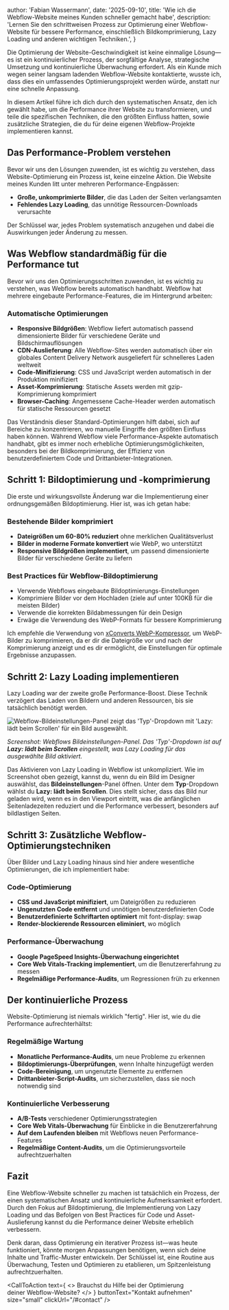 
  author: 'Fabian Wassermann',
  date: '2025-09-10',
  title: 'Wie ich die Webflow-Website meines Kunden schneller gemacht habe',
  description:
    'Lernen Sie den schrittweisen Prozess zur Optimierung einer Webflow-Website für bessere Performance, einschließlich Bildkomprimierung, Lazy Loading und anderen wichtigen Techniken.',
}


Die Optimierung der Website-Geschwindigkeit ist keine einmalige Lösung—es ist ein kontinuierlicher Prozess, der sorgfältige Analyse, strategische Umsetzung und kontinuierliche Überwachung erfordert. Als ein Kunde mich wegen seiner langsam ladenden Webflow-Website kontaktierte, wusste ich, dass dies ein umfassendes Optimierungsprojekt werden würde, anstatt nur eine schnelle Anpassung.

In diesem Artikel führe ich dich durch den systematischen Ansatz, den ich gewählt habe, um die Performance ihrer Website zu transformieren, und teile die spezifischen Techniken, die den größten Einfluss hatten, sowie zusätzliche Strategien, die du für deine eigenen Webflow-Projekte implementieren kannst.

## Das Performance-Problem verstehen

Bevor wir uns den Lösungen zuwenden, ist es wichtig zu verstehen, dass Website-Optimierung ein Prozess ist, keine einzelne Aktion. Die Website meines Kunden litt unter mehreren Performance-Engpässen:

- **Große, unkomprimierte Bilder**, die das Laden der Seiten verlangsamten
- **Fehlendes Lazy Loading**, das unnötige Ressourcen-Downloads verursachte

Der Schlüssel war, jedes Problem systematisch anzugehen und dabei die Auswirkungen jeder Änderung zu messen.

## Was Webflow standardmäßig für die Performance tut

Bevor wir uns den Optimierungsschritten zuwenden, ist es wichtig zu verstehen, was Webflow bereits automatisch handhabt. Webflow hat mehrere eingebaute Performance-Features, die im Hintergrund arbeiten:

### Automatische Optimierungen
- **Responsive Bildgrößen**: Webflow liefert automatisch passend dimensionierte Bilder für verschiedene Geräte und Bildschirmauflösungen
- **CDN-Auslieferung**: Alle Webflow-Sites werden automatisch über ein globales Content Delivery Network ausgeliefert für schnelleres Laden weltweit
- **Code-Minifizierung**: CSS und JavaScript werden automatisch in der Produktion minifiziert
- **Asset-Komprimierung**: Statische Assets werden mit gzip-Komprimierung komprimiert
- **Browser-Caching**: Angemessene Cache-Header werden automatisch für statische Ressourcen gesetzt

Das Verständnis dieser Standard-Optimierungen hilft dabei, sich auf Bereiche zu konzentrieren, wo manuelle Eingriffe den größten Einfluss haben können. Während Webflow viele Performance-Aspekte automatisch handhabt, gibt es immer noch erhebliche Optimierungsmöglichkeiten, besonders bei der Bildkomprimierung, der Effizienz von benutzerdefiniertem Code und Drittanbieter-Integrationen.

## Schritt 1: Bildoptimierung und -komprimierung

Die erste und wirkungsvollste Änderung war die Implementierung einer ordnungsgemäßen Bildoptimierung. Hier ist, was ich getan habe:

### Bestehende Bilder komprimiert
- **Dateigrößen um 60-80% reduziert** ohne merklichen Qualitätsverlust
- **Bilder in moderne Formate konvertiert** wie WebP, wo unterstützt
- **Responsive Bildgrößen implementiert**, um passend dimensionierte Bilder für verschiedene Geräte zu liefern

### Best Practices für Webflow-Bildoptimierung
- Verwende Webflows eingebaute Bildoptimierungs-Einstellungen
- Komprimiere Bilder vor dem Hochladen (ziele auf unter 100KB für die meisten Bilder)
- Verwende die korrekten Bildabmessungen für dein Design
- Erwäge die Verwendung des WebP-Formats für bessere Komprimierung

Ich empfehle die Verwendung von [xConverts WebP-Kompressor](https://www.xconvert.com/compress-webp), um WebP-Bilder zu komprimieren, da er dir die Dateigröße vor und nach der Komprimierung anzeigt und es dir ermöglicht, die Einstellungen für optimale Ergebnisse anzupassen.

## Schritt 2: Lazy Loading implementieren

Lazy Loading war der zweite große Performance-Boost. Diese Technik verzögert das Laden von Bildern und anderen Ressourcen, bis sie tatsächlich benötigt werden.

<Image
  src={lazyLoadingWebflow}
  alt="Webflow-Bildeinstellungen-Panel zeigt das 'Typ'-Dropdown mit 'Lazy: lädt beim Scrollen' für ein Bild ausgewählt."
  width={280}
  height={512}
/>

*Screenshot: Webflows Bildeinstellungen-Panel. Das 'Typ'-Dropdown ist auf **Lazy: lädt beim Scrollen** eingestellt, was Lazy Loading für das ausgewählte Bild aktiviert.*

Das Aktivieren von Lazy Loading in Webflow ist unkompliziert. Wie im Screenshot oben gezeigt, kannst du, wenn du ein Bild im Designer auswählst, das **Bildeinstellungen**-Panel öffnen. Unter dem **Typ**-Dropdown wählst du **Lazy: lädt beim Scrollen**. Dies stellt sicher, dass das Bild nur geladen wird, wenn es in den Viewport eintritt, was die anfänglichen Seitenladezeiten reduziert und die Performance verbessert, besonders auf bildlastigen Seiten.

## Schritt 3: Zusätzliche Webflow-Optimierungstechniken

Über Bilder und Lazy Loading hinaus sind hier andere wesentliche Optimierungen, die ich implementiert habe:

### Code-Optimierung
- **CSS und JavaScript minifiziert**, um Dateigrößen zu reduzieren
- **Ungenutzten Code entfernt** und unnötigen benutzerdefinierten Code
- **Benutzerdefinierte Schriftarten optimiert** mit font-display: swap
- **Render-blockierende Ressourcen eliminiert**, wo möglich

### Performance-Überwachung
- **Google PageSpeed Insights-Überwachung eingerichtet**
- **Core Web Vitals-Tracking implementiert**, um die Benutzererfahrung zu messen
- **Regelmäßige Performance-Audits**, um Regressionen früh zu erkennen

## Der kontinuierliche Prozess

Website-Optimierung ist niemals wirklich "fertig". Hier ist, wie du die Performance aufrechterhältst:

### Regelmäßige Wartung
- **Monatliche Performance-Audits**, um neue Probleme zu erkennen
- **Bildoptimierungs-Überprüfungen**, wenn Inhalte hinzugefügt werden
- **Code-Bereinigung**, um ungenutzte Elemente zu entfernen
- **Drittanbieter-Script-Audits**, um sicherzustellen, dass sie noch notwendig sind

### Kontinuierliche Verbesserung
- **A/B-Tests** verschiedener Optimierungsstrategien
- **Core Web Vitals-Überwachung** für Einblicke in die Benutzererfahrung
- **Auf dem Laufenden bleiben** mit Webflows neuen Performance-Features
- **Regelmäßige Content-Audits**, um die Optimierungsvorteile aufrechtzuerhalten

## Fazit

Eine Webflow-Website schneller zu machen ist tatsächlich ein Prozess, der einen systematischen Ansatz und kontinuierliche Aufmerksamkeit erfordert. Durch den Fokus auf Bildoptimierung, die Implementierung von Lazy Loading und das Befolgen von Best Practices für Code und Asset-Auslieferung kannst du die Performance deiner Website erheblich verbessern.

Denk daran, dass Optimierung ein iterativer Prozess ist—was heute funktioniert, könnte morgen Anpassungen benötigen, wenn sich deine Inhalte und Traffic-Muster entwickeln. Der Schlüssel ist, eine Routine aus Überwachung, Testen und Optimieren zu etablieren, um Spitzenleistung aufrechtzuerhalten.

<CallToAction
  text={
    <>
      Brauchst du Hilfe bei der Optimierung
      <br />
      deiner Webflow-Website?
    </>
  }
  buttonText="Kontakt aufnehmen"
  size="small"
  clickUrl="/#contact"
/>
